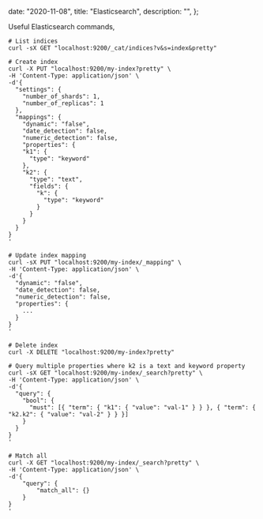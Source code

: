
  date: "2020-11-08",
  title: "Elasticsearch",
  description: "",
};


Useful Elasticsearch commands,

```shell
# List indices
curl -sX GET "localhost:9200/_cat/indices?v&s=index&pretty"

# Create index
curl -X PUT "localhost:9200/my-index?pretty" \
-H 'Content-Type: application/json' \
-d'{
  "settings": {
    "number_of_shards": 1,
    "number_of_replicas": 1
  },
  "mappings": {
    "dynamic": "false",
    "date_detection": false,
    "numeric_detection": false,
    "properties": {
    "k1": {
      "type": "keyword"
    },
    "k2": {
      "type": "text",
      "fields": {
        "k": {
          "type": "keyword"
        }
      }
    }
  }
}
'

# Update index mapping
curl -sX PUT "localhost:9200/my-index/_mapping" \
-H 'Content-Type: application/json' \
-d'{
  "dynamic": "false",
  "date_detection": false,
  "numeric_detection": false,
  "properties": {
    ...
  }
}
'

# Delete index
curl -X DELETE "localhost:9200/my-index?pretty"

# Query multiple properties where k2 is a text and keyword property
curl -sX GET "localhost:9200/my-index/_search?pretty" \
-H 'Content-Type: application/json' \
-d'{
  "query": {
    "bool": {
      "must": [{ "term": { "k1": { "value": "val-1" } } }, { "term": { "k2.k2": { "value": "val-2" } } }]
    }
  }
}
'

# Match all
curl -X GET "localhost:9200/my-index/_search?pretty" \
-H 'Content-Type: application/json' \
-d'{
    "query": {
        "match_all": {}
    }
}
'
```
